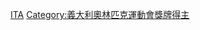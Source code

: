 {{Commonscat|Olympic bronze medalists for Italy}}

[[Category:奥林匹克运动会铜牌得主|ITA]]
[[Category:義大利奧林匹克運動會獎牌得主|Category:義大利奧林匹克運動會獎牌得主]]